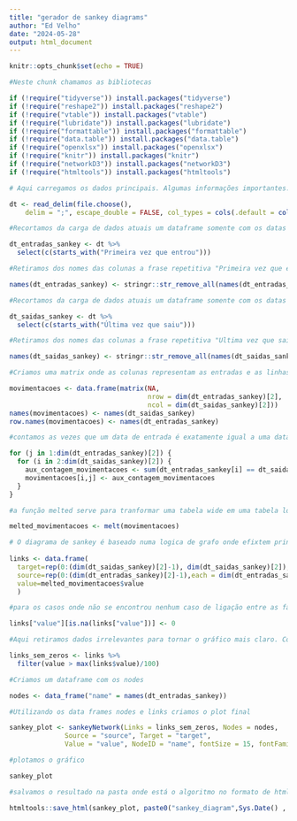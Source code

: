 ---
title: "gerador de sankey diagrams"
author: "Ed Velho"
date: "2024-05-28"
output: html_document
---

```{r setup, include=FALSE}
knitr::opts_chunk$set(echo = TRUE)
```

```{r bibliotecas, echo=FALSE}

#Neste chunk chamamos as bibliotecas

if (!require("tidyverse")) install.packages("tidyverse")
if (!require("reshape2")) install.packages("reshape2")
if (!require("vtable")) install.packages("vtable")
if (!require("lubridate")) install.packages("lubridate")
if (!require("formattable")) install.packages("formattable")
if (!require("data.table")) install.packages("data.table")
if (!require("openxlsx")) install.packages("openxlsx")
if (!require("knitr")) install.packages("knitr")
if (!require("networkD3")) install.packages("networkD3")
if (!require("htmltools")) install.packages("htmltools")
```

```{r carga de dados}

# Aqui carregamos os dados principais. Algumas informações importantes. Os dados que devem entrar aqui são aqueles retirados de relatórios do pipefy. Estes dados podem conter um qualquer numero ou ordem de colunas, mas as unicas que serão utilizadas são aquelas com "Primeira vez que entrou" e "Ultima vez que saiu". O pipefy só gera um arquivo xlsx e para ser utilizado aqui pe necessário conversar para um formato CSV com coding em UTF-8. Se não for esse encoding nada funcionara. 

dt <- read_delim(file.choose(), 
    delim = ";", escape_double = FALSE, col_types = cols(.default = col_datetime(format = "%Y-%m-%d %H:%M:%S")))
```

```{r sankey_tratamento_de_dados}
#Recortamos da carga de dados atuais um dataframe somente com os datas de entrada

dt_entradas_sankey <- dt %>% 
  select(c(starts_with("Primeira vez que entrou")))

#Retiramos dos nomes das colunas a frase repetitiva "Primeira vez que entrou na fase " deixando assim uma tabela que so contem as entradas e em cada coluna a fase em questão. 

names(dt_entradas_sankey) <- stringr::str_remove_all(names(dt_entradas_sankey),"Primeira vez que entrou na fase " )

#Recortamos da carga de dados atuais um dataframe somente com os datas de saída

dt_saidas_sankey <- dt %>% 
  select(c(starts_with("Última vez que saiu")))

#Retiramos dos nomes das colunas a frase repetitiva "Ultima vez que saiu da fase " deixando assim uma tabela que so contem as saídas  e em cada coluna a fase em questão.

names(dt_saidas_sankey) <- stringr::str_remove_all(names(dt_saidas_sankey),"Última vez que saiu da fase " )

#Criamos uma matrix onde as colunas representam as entradas e as linhas representam as saidas

movimentacoes <- data.frame(matrix(NA, 
                                   nrow = dim(dt_entradas_sankey)[2], 
                                   ncol = dim(dt_saidas_sankey)[2]))
names(movimentacoes) <- names(dt_saidas_sankey)
row.names(movimentacoes) <- names(dt_entradas_sankey)

#contamos as vezes que um data de entrada é exatamente igual a uma data de saída. Fazemos isso comparando todas as entradas com todas as saídas, em dupplas. 

for (j in 1:dim(dt_entradas_sankey)[2]) {
  for (i in 2:dim(dt_saidas_sankey)[2]) {
    aux_contagem_movimentacoes <- sum(dt_entradas_sankey[i] == dt_saidas_sankey[j], na.rm = TRUE )
    movimentacoes[i,j] <- aux_contagem_movimentacoes
  }
}

#a função melted serve para tranformar uma tabela wide em uma tabela long. O formato que precisamos para criar as enteidadde de grafo para o grafico funcionar.

melted_movimentacoes <- melt(movimentacoes)
```


```{r sankey_chart}

# O diagrama de sankey é baseado numa logica de grafo onde efixtem principalmente duas entidades. O nós (nodos) e as arestas (links). o que fazemos no codigo a seguir é justamente expplicitar de quem (source) para quem (target) e quanto (value).
 
links <- data.frame(
  target=rep(0:(dim(dt_saidas_sankey)[2]-1), dim(dt_saidas_sankey)[2]), 
  source=rep(0:(dim(dt_entradas_sankey)[2]-1),each = dim(dt_entradas_sankey)[2]), 
  value=melted_movimentacoes$value
  )

#para os casos onde não se encontrou nenhum caso de ligação entre as fases o algoritmo cria um NA. Aqui subtituimos esse NA por zero

links["value"][is.na(links["value"])] <- 0

#Aqui retiramos dados irrelevantes para tornar o gráfico mais claro. Cortamos todos os links que representem menos de 1% do maior link. Esse valor é arbitário. 

links_sem_zeros <- links %>% 
  filter(value > max(links$value)/100)

#Criamos um dataframe com os nodes

nodes <- data_frame("name" = names(dt_entradas_sankey))

#Utilizando os data frames nodes e links criamos o plot final 

sankey_plot <- sankeyNetwork(Links = links_sem_zeros, Nodes = nodes,
              Source = "source", Target = "target",
              Value = "value", NodeID = "name", fontSize = 15, fontFamily = "sans-serif")

#plotamos o gráfico

sankey_plot

#salvamos o resultado na pasta onde está o algoritmo no formato de html.

htmltools::save_html(sankey_plot, paste0("sankey_diagram",Sys.Date() ,'.html'))

```

